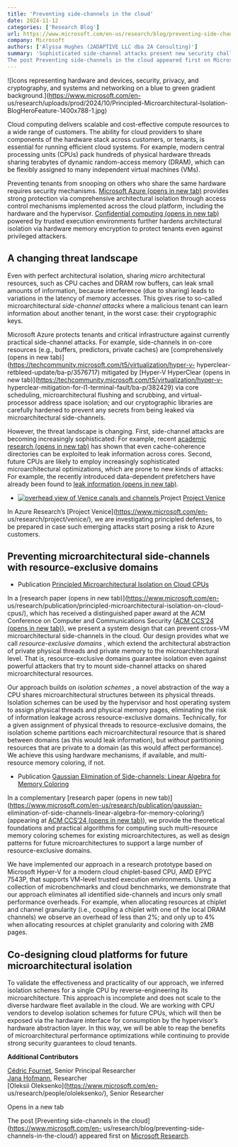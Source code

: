 ```yaml
---
title: 'Preventing side-channels in the cloud'
date: 2024-11-12
categories: ['Research Blog']
url: https://www.microsoft.com/en-us/research/blog/preventing-side-channels-in-the-cloud/
company: Microsoft
authors: ['Alyssa Hughes (2ADAPTIVE LLC dba 2A Consulting)']
summary: 'Sophisticated side-channel attacks present new security challenges for cloud providers. Learn how Microsoft is exploring defenses against emerging attacks with principled microarchitectural isolation:
The post Preventing side-channels in the cloud appeared first on Microsoft Research.'
---
```



![Icons representing hardware and devices, security, privacy, and
cryptography, and systems and networking on a blue to green gradient
background.](https://www.microsoft.com/en-
us/research/uploads/prod/2024/10/Principled-Microarchitectural-Isolation-
BlogHeroFeature-1400x788-1.jpg)

Cloud computing delivers scalable and cost-effective compute resources to a
wide range of customers. The ability for cloud providers to share components
of the hardware stack across customers, or tenants, is essential for running
efficient cloud systems. For example, modern central processing units (CPUs)
pack hundreds of physical hardware threads sharing terabytes of dynamic
random-access memory (DRAM), which can be flexibly assigned to many
independent virtual machines (VMs).

Preventing tenants from snooping on others who share the same hardware
requires security mechanisms. [Microsoft Azure (opens in new
tab)](https://learn.microsoft.com/en-us/azure/security/fundamentals/overview)
provides strong protection via comprehensive architectural isolation through
access control mechanisms implemented across the cloud platform, including the
hardware and the hypervisor. [Confidential computing (opens in new
tab)](https://dl.acm.org/doi/pdf/10.1145/3453930) powered by trusted execution
environments further hardens architectural isolation via hardware memory
encryption to protect tenants even against privileged attackers.

## A changing threat landscape

Even with perfect architectural isolation, sharing _micro_ architectural
resources, such as CPU caches and DRAM row buffers, can leak small amounts of
information, because interference (due to sharing) leads to variations in the
latency of memory accesses. This gives rise to so-called microarchitectural
_side-channel attacks_ where a malicious tenant can learn information about
another tenant, in the worst case: their cryptographic keys.

Microsoft Azure protects tenants and critical infrastructure against currently
practical side-channel attacks. For example, side-channels in on-core
resources (e.g., buffers, predictors, private caches) are [comprehensively
(opens in new
tab)](https://techcommunity.microsoft.com/t5/virtualization/hyper-v-
hyperclear-retbleed-update/ba-p/3576717) mitigated by [Hyper-V HyperClear
(opens in new
tab)](https://techcommunity.microsoft.com/t5/virtualization/hyper-v-
hyperclear-mitigation-for-l1-terminal-fault/ba-p/382429) via core scheduling,
microarchitectural flushing and scrubbing, and virtual-processor address space
isolation; and our cryptographic libraries are carefully hardened to prevent
any secrets from being leaked via microarchitectural side-channels.

However, the threat landscape is changing. First, side-channel attacks are
becoming increasingly sophisticated: For example, recent [academic research
(opens in new tab)](https://dl.acm.org/doi/pdf/10.1145/3620665.3640403) has
shown that even cache-coherence directories can be exploited to leak
information across cores. Second, future CPUs are likely to employ
increasingly sophisticated microarchitectural optimizations, which are prone
to new kinds of attacks: For example, the recently introduced data-dependent
prefetchers have already been found to [leak information (opens in new
tab)](https://gofetch.fail/).

  * [ ![overhead view of Venice canals and channels](https://www.microsoft.com/en-us/research/uploads/prod/2023/03/Venice_header_1920x720-343x193.jpg) ](https://www.microsoft.com/en-us/research/project/venice/) Project [ Project Venice  ](https://www.microsoft.com/en-us/research/project/venice/)

In Azure Research’s [Project Venice](https://www.microsoft.com/en-
us/research/project/venice/), we are investigating principled defenses, to be
prepared in case such emerging attacks start posing a risk to Azure customers.

## Preventing microarchitectural side-channels with resource-exclusive domains

  * Publication [ Principled Microarchitectural Isolation on Cloud CPUs  ](https://www.microsoft.com/en-us/research/publication/principled-microarchitectural-isolation-on-cloud-cpus/)

In a [research paper (opens in new tab)](https://www.microsoft.com/en-
us/research/publication/principled-microarchitectural-isolation-on-cloud-
cpus/), which has received a distinguished paper award at the ACM Conference
on Computer and Communications Security ([ACM CCS’24 (opens in new
tab)](https://www.sigsac.org/ccs/CCS2024/)), we present a system design that
can prevent cross-VM microarchitectural side-channels in the cloud. Our design
provides what we call _resource-exclusive domains_ , which extend the
architectural abstraction of private physical threads and private memory to
the microarchitectural level. That is, resource-exclusive domains guarantee
isolation even against powerful attackers that try to mount side-channel
attacks on shared microarchitectural resources.

Our approach builds on _isolation schemes_ , a novel abstraction of the way a
CPU shares microarchitectural structures between its physical threads.
Isolation schemes can be used by the hypervisor and host operating system to
assign physical threads and physical memory pages, eliminating the risk of
information leakage across resource-exclusive domains. Technically, for a
given assignment of physical threads to resource-exclusive domains, the
isolation scheme partitions each microarchitectural resource that is shared
between domains (as this would leak information), but _without_ partitioning
resources that are private to a domain (as this would affect performance). We
achieve this using hardware mechanisms, if available, and multi-resource
memory coloring, if not.

  * Publication [ Gaussian Elimination of Side-channels: Linear Algebra for Memory Coloring  ](https://www.microsoft.com/en-us/research/publication/gaussian-elimination-of-side-channels-linear-algebra-for-memory-coloring/)

In a complementary [research paper (opens in new
tab)](https://www.microsoft.com/en-us/research/publication/gaussian-
elimination-of-side-channels-linear-algebra-for-memory-coloring/) (appearing
at [ACM CCS’24 (opens in new tab)](https://www.sigsac.org/ccs/CCS2024/)), we
provide the theoretical foundations and practical algorithms for computing
such multi-resource memory coloring schemes for existing microarchitectures,
as well as design patterns for future microarchitectures to support a large
number of resource-exclusive domains.

We have implemented our approach in a research prototype based on Microsoft
Hyper-V for a modern cloud chiplet-based CPU, AMD EPYC 7543P, that supports
VM-level trusted execution environments. Using a collection of microbenchmarks
and cloud benchmarks, we demonstrate that our approach eliminates all
identified side-channels and incurs only small performance overheads. For
example, when allocating resources at chiplet and channel granularity (i.e.,
coupling a chiplet with one of the local DRAM channels) we observe an overhead
of less than 2%; and only up to 4% when allocating resources at chiplet
granularity and coloring with 2MB pages.

## Co-designing cloud platforms for future microarchitectural isolation

To validate the effectiveness and practicality of our approach, we inferred
isolation schemes for a single CPU by reverse-engineering its
microarchitecture. This approach is incomplete and does not scale to the
diverse hardware fleet available in the cloud. We are working with CPU vendors
to develop isolation schemes for future CPUs, which will then be exposed via
the hardware interface for consumption by the hypervisor’s hardware
abstraction layer. In this way, we will be able to reap the benefits of
microarchitectural performance optimizations while continuing to provide
strong security guarantees to cloud tenants.

**Additional Contributors**

[Cédric Fournet](https://www.microsoft.com/en-us/research/people/fournet),
Senior Principal Researcher  
[Jana Hofmann](https://janahofmann.github.io/), Researcher  
[Oleksii Oleksenko](https://www.microsoft.com/en-
us/research/people/ololeksenko/), Senior Researcher

Opens in a new tab

The post [Preventing side-channels in the cloud](https://www.microsoft.com/en-
us/research/blog/preventing-side-channels-in-the-cloud/) appeared first on
[Microsoft Research](https://www.microsoft.com/en-us/research).

